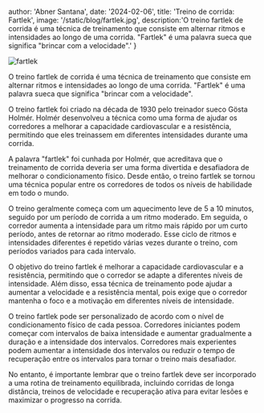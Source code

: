 
  author: 'Abner Santana',
  date: '2024-02-06',
  title: 'Treino de corrida: Fartlek',
  image: '/static/blog/fartlek.jpg',
  description:'O treino fartlek de corrida é uma técnica de treinamento que consiste em alternar ritmos e intensidades ao longo de uma corrida. "Fartlek" é uma palavra sueca que significa "brincar com a velocidade".'
}


<Image src={pic} alt="fartlek" />

O treino fartlek de corrida é uma técnica de treinamento que consiste em alternar ritmos e intensidades ao longo de uma corrida. "Fartlek" é uma palavra sueca que significa "brincar com a velocidade".

O treino fartlek foi criado na década de 1930 pelo treinador sueco Gösta Holmér. Holmér desenvolveu a técnica como uma forma de ajudar os corredores a melhorar a capacidade cardiovascular e a resistência, permitindo que eles treinassem em diferentes intensidades durante uma corrida. 

A palavra "fartlek" foi cunhada por Holmér, que acreditava que o treinamento de corrida deveria ser uma forma divertida e desafiadora de melhorar o condicionamento físico. Desde então, o treino fartlek se tornou uma técnica popular entre os corredores de todos os níveis de habilidade em todo o mundo.

O treino geralmente começa com um aquecimento leve de 5 a 10 minutos, seguido por um período de corrida a um ritmo moderado. Em seguida, o corredor aumenta a intensidade para um ritmo mais rápido por um curto período, antes de retornar ao ritmo moderado. Esse ciclo de ritmos e intensidades diferentes é repetido várias vezes durante o treino, com períodos variados para cada intervalo.

O objetivo do treino fartlek é melhorar a capacidade cardiovascular e a resistência, permitindo que o corredor se adapte a diferentes níveis de intensidade. Além disso, essa técnica de treinamento pode ajudar a aumentar a velocidade e a resistência mental, pois exige que o corredor mantenha o foco e a motivação em diferentes níveis de intensidade.

O treino fartlek pode ser personalizado de acordo com o nível de condicionamento físico de cada pessoa. Corredores iniciantes podem começar com intervalos de baixa intensidade e aumentar gradualmente a duração e a intensidade dos intervalos. Corredores mais experientes podem aumentar a intensidade dos intervalos ou reduzir o tempo de recuperação entre os intervalos para tornar o treino mais desafiador.

No entanto, é importante lembrar que o treino fartlek deve ser incorporado a uma rotina de treinamento equilibrada, incluindo corridas de longa distância, treinos de velocidade e recuperação ativa para evitar lesões e maximizar o progresso na corrida.